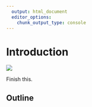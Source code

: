 ```yaml
---
  output: html_document
  editor_options: 
    chunk_output_type: console
---
```


# Introduction {#intro}
  
  ![](static-figures/logo.jpg)  

Finish this.


## Outline


